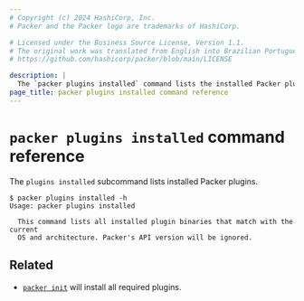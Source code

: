 ```yaml
---
# Copyright (c) 2024 HashiCorp, Inc.
# Packer and the Packer logo are trademarks of HashiCorp.

# Licensed under the Business Source License, Version 1.1.
# The original work was translated from English into Brazilian Portuguese.
# https://github.com/hashicorp/packer/blob/main/LICENSE

description: |
  The `packer plugins installed` command lists the installed Packer plugins.
page_title: packer plugins installed command reference
---
```


# `packer plugins installed` command reference

The `plugins installed` subcommand lists installed Packer plugins.

```shell-session
$ packer plugins installed -h
Usage: packer plugins installed

  This command lists all installed plugin binaries that match with the current
  OS and architecture. Packer's API version will be ignored.
```

## Related

- [`packer init`](/packer/docs/commands/init) will install all required plugins.
